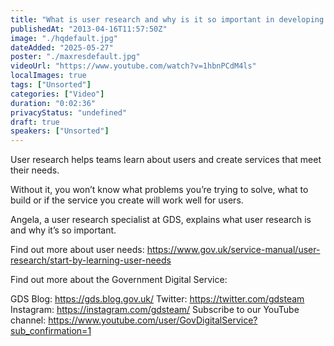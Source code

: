 ```yaml
---
title: "What is user research and why is it so important in developing services?"
publishedAt: "2013-04-16T11:57:50Z"
image: "./hqdefault.jpg"
dateAdded: "2025-05-27"
poster: "./maxresdefault.jpg"
videoUrl: "https://www.youtube.com/watch?v=1hbnPCdM4ls"
localImages: true
tags: ["Unsorted"]
categories: ["Video"]
duration: "0:02:36"
privacyStatus: "undefined"
draft: true
speakers: ["Unsorted"]
---
```

User research helps teams learn about users and create services that meet their needs.

Without it, you won’t know what problems you’re trying to solve, what to build or if the service you create will work well for users.

Angela, a user research specialist at GDS, explains what user research is and why it’s so important.

Find out more about user needs:
https://www.gov.uk/service-manual/user-research/start-by-learning-user-needs

Find out more about the Government Digital Service:

GDS Blog: https://gds.blog.gov.uk/
Twitter: https://twitter.com/gdsteam 
Instagram: https://instagram.com/gdsteam/ 
Subscribe to our YouTube channel: 
https://www.youtube.com/user/GovDigitalService?sub_confirmation=1
